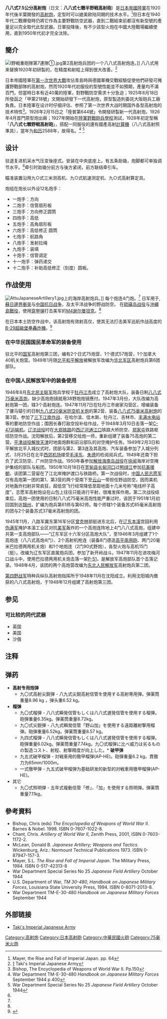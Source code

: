 {{Infobox Weapon
|name= 八八式7.5公分高射炮
|image= File:Japanese Type 88 75mm AA Gun.jpg
|image_size= 300px
|caption= 蒐藏在靖国神社遊就館的八八式75mm高炮
|origin= {{flag|Empire of Japan}} 
|type= [[高射炮|高射炮]]
<!-- Type selection -->
|is_ranged=yes
|is_artillery=yes
<!-- Service history -->
|service=1927–1950年代
|used_by={{flag|Empire of Japan}}<br>{{ROC}}<br>{{PRC}}
|wars= [[第二次世界大戰|第二次世界大戰]]<br>[[國共內戰|國共內戰]]<br>[[韓戰|韓戰]] 
<!-- Production history -->
|designer=
|design_date= 1925-1926
|manufacturer=[[大阪兵工廠|大阪兵工廠]]
|production_date= 
|number=  2000+<ref>MacLean. Japanese Artillery; Weapons and Tactics</ref>
|variants=  
<!-- General specifications -->
|weight=  2450kg（放列重量）  
|length= {{convert|5|m|ftin|abbr=on}} 放列<br>{{convert|4|m|ftin|abbr=on}}拖弋
|part_length= {{convert|3.212|m|ft|abbr=on|sigfig=1}} L/44倍徑 
|height={{convert|2.01|m|ftin|abbr=on}}
|crew=12 (至少 4)
<!-- Ranged weapon specifications --> 
|cartridge=三式高射尖銳彈<br>試製一式[[穿甲彈|穿甲彈]]   AA pointed shell, HE, shrapnel, smoke, incendiary, and illuminating
|caliber=75公釐
|barrels=单管
|action= Semiautomatic loading and firing
|rate= 	15-20發/分钟
|velocity=720公尺/秒
|range=有效射程{{convert|9098|m|ft|0|abbr=on}}
|max_range=最大射高11,000公尺
|feed= 半自动
|sights= 
<!-- Artillery specifications -->
|breech=Semiautomatic horizontal sliding
|recoil=Hydropneumatic, variable
|carriage=2 wheel 36 by 6 rubber tire, 90 psi
|elevation=0~+85度 
|traverse=360度
}}  
        
'''八八式7.5公分高射炮'''（日文：'''八八式七糎半野戦高射砲'''）是[[日本帝國陸軍|日本帝國陸軍]]在1920年代後半葉開發的[[高射炮|高射炮]]，定型时可以媲美欧陆同期的技术水平。<ref name="Mayer pp. 64">Mayer, the Rise and Fall of Imperial Japan. pp. 64</ref>但日本在1940年代二戰爆發時仍將它作為主要野戰防空武器，直到二戰結束前都沒有新型號的產量足以完全取代此型武器。日軍投降後，有不少該型火炮在中國大陸戰場繼續使用，直到1950年代初才完全汰除。

==簡介==
[[File:I野戦重砲隊第7連隊①.jpg|thumb]]第2高射炮兵团的一个八八式高射炮连。]]
八八式用来替换1920年初研製的{{tsl|en|Type 11 75 mm AA Gun|十一式7.5公分高射炮}}，在精度和射程上得到很大改善。<ref>[http://www3.plala.or.jp/takihome/88aa.htm] {{Wayback|url=http://www3.plala.or.jp/takihome/88aa.htm |date=20140807044135 }} Taki's Imperial Japanese Army</ref>

日本帝國陸軍在[[第一次世界大戰|第一次世界大戰]]攻佔青島時與德國軍機交戰經驗促使他們研發可掩護野戰部隊的高射炮，然而1920年代初服役的型號性能並不如預期，產量均不滿百門，但當時日本有近40萬的陸軍，對野戰防空需求十分急迫；1925年8月18日所發函之「甲第218號」文開始研發下一代高射炮，原型製造則委託大阪砲兵工廠負責。日本陸軍在设计时仔细评估、参照了第一次世界大战时期国外各型高射炮的技术特性<ref name="Bishop Pp.150">Bishop, The Encyclopedia of Weapons of World War II. Pp.150</ref>。1926年2月15日之「陸普第644號」令開發研製新一代高射炮，1926年4月首門原型炮出廠；1927年開始在[[陸軍野戰砲兵學校|陸軍野戰砲兵學校]]測試，1928年初定型稱「'''八八式七糎野戦高射砲'''」，搭配一同服役的還有國產高射[[計算機|計算機]]（八八式高射照準具），當年为[[和历|和历]]2588年，故得名。<ref name="tme3">War Department TM-E-30-480 ''Handbook on Japanese Military Forces'' September 1944 p 400</ref> <ref name="ss25">War Department Special Series No 25 ''Japanese Field Artillery'' October 1944</ref>

==设计==
驻退复进机采水气压变後座式。安装在中央底座上。有五条助锄，炮脚都可单独调节水平。<ref name="Bishop Pp.150"/>牵引时助锄分前方与後方紧闭，前方联结牵引车。

瞄准装置沿用九○式三米测高机、九○式航速测定机、九○式高射算定具。

炮组在炮长以外设12名炮手：
*一炮手：方向
*二炮手：信管扇形板
*三炮手：方向修正圆筒
*四炮手：高低
*五炮手：高角扇形板 
*六炮手：高低修正 圆筒 
*七炮手：航路角
*八炮手：发射拉绳
*九炮手：装填
*十炮手：信管调定
*十一炮手：弹药递交
*十二炮手：补助高低修正（刻度）圆板。

==作战使用==
[[File:AttuJapaneseArtillery1.jpg|thumb]]上的海岸高射炮兵。]]
每个炮连4门炮。<ref name="ss25" /> 日军用于{{tsl|en|Japanese invasion of Manchuria|入侵满洲}}, [[蘇日邊界衝突|蘇日邊界衝突]]与[[中国抗日战争|中国抗日战争]]，及太平洋战争的野战防空。 在[[硫磺岛战役|硫磺岛战役]]与[[沖繩島戰役|沖繩島戰役]]，使用[[穿甲弹|穿甲弹]]打击美军的[[M4谢尔曼坦克|M4谢尔曼坦克]]。<ref name="ss25" />

在日本本土防空作战中，该高射炮有效射高仅{{convert|7250|m|ft}}，使其无法打击美军巡航作战高度{{convert|9,710|m|ft|-1}}的[[B-29超級堡壘轟炸機|B-29超級堡壘轟炸機]]。<ref name = "ceiling">{{cite web |url=http://www.boeing.com/history/boeing/b29.html |title=B-29 Superfortress |publisher=Boeing |accessdate=22 March 2012 |archive-date=2008-07-10 |archive-url=https://web.archive.org/web/20080710034933/http://www.boeing.com/history/boeing/b29.html |dead-url=no }}</ref>   
===在中华民国国民革命军的装备使用===
驻北平的[[中华民国国军|国军]]高射炮第三团，编有2个日式75炮营、1个德式57炮营，1个加拿大40机关炮营。1949年1月随[[北平和平解放|北平和平解放]]被解放军改编为[[华北军区|华北军区]]高射炮兵第6团部队。
===在中国人民解放军中的装备使用===
1946年8月[[东北民主联军|东北民主联军]]炮兵学校于[[牡丹江市|牡丹江市]]成立了高射炮大队，装备日制[[八八式75毫米高炮|八八式75毫米高炮]]，缺少高炮炮镜就用38野炮炮镜應付。1947年3月份，大队改编为高射炮第一团，辖3个高射炮连。1947年11月7日在牡丹江市谢家沟营区，增编装备了骡马辕引的日制[[九八式20毫米防空机关炮|九八式20毫米防空机关炮]]的第2营、装备[[八八式75毫米高射炮|八八式75毫米高射炮]]的第3营。参加了[[三下江南、四保临江战役|三下江南作战]]、在哈尔滨、佳木斯、牡丹江、吉林市、[[丰满水电站|丰满水电站]]等的要地防空作战；围困长春打敌空投补给作战，于1948年3月10日击落一架[[C-47运输机|C-47运输机]]。[[辽沈战役|辽沈战役]]时在[[大郑铁路|大郑铁路]]的[[西辽河|西辽河]][[通江口镇|通江口]]铁路大桥防空、[[郑家屯|郑家屯]]铁路枢纽防空作战。沈阳解放后，第2营移交给炮一师，重新组建了装备75高炮的第二营。[[平津战役|平津战役]][[天津战役|解放天津]]时地面炮群和前沿部队的对空掩护任务。1949年2月3日和平解放北平入城仪式时，团部与第2、第3连及其高炮、汽车装备参加了入城分列式、3月25日在北平[[西郊机场|西郊机场]]接受[[毛泽东|毛泽东]]、[[朱德|朱德]]的检阅阅兵式。1949年还南下担负了武汉防空、广州防空作战。1950年春参加[[解放海南岛|解放海南岛战役]]在[[徐闻|徐闻]]海岸对空掩护集结的部队与船团。1950年10月18日在[[宽甸县|宽甸县]][[长甸河口|长甸河口]]过[[鸭绿江|鸭绿江]]参加[[抗美援朝|抗美援朝]]，该团第二营留在了江北岸掩护渡口与铁路桥。第一次战役时，[[中国人民志愿军|中国人民志愿军]]仅有高炮第一团的第1、第3营的两个营南下至[[云山战斗|云山]]一带担任野战防空，因而美机对地轰炸扫射非常疯狂，超低空飞行经常降低至距地面十几米号称“电线杆子高度”，志愿军高射炮设在山包上往往只能进行平射，很难发挥作用。第二次战役结束后，高炮一团使用的日制八八式75毫米高炮性能严重过时，该团于1951年1月初回国到达[[锦州|锦州]]，扩编为炮兵第61师与第62师。每个师辖1个装备苏式85毫米高射炮的团与2个装备苏式37毫米高射炮的团。

1945年11月，八路军冀东第16军分区[[曾克林|曾克林]]部挺进东北后，在[[辽东省|辽东]][[本溪|本溪]]宫园利用[[伪满军|伪满军]]掩护本溪工业区对抗[[美军|美军]]轰炸的一个高炮连阵地上4门八八式高炮，组建中共第一支高炮部队——“辽东军区十六军分区高炮大队”，至1946年3月组建了1个高炮连（八八式高炮4门）、2个高射机枪连（装备8门德造[[高平兩用砲|高平兩用砲]]、两门20毫米巴拉德两用机关炮）和1个地炮连（2门90式野炮），各型火炮与高机15门（挺）。改编为辽东军区直属炮兵团，参加了新开岭战斗。1947年11月在进攻梅河口战斗中，使用巴拉德两用机关炮击落一架[[P-51戰鬥機|P-51]]，是解放军高炮部队首个击落记录。1948年4月，该团的两个高炮营改编为[[东北人民解放军|东北人民解放军]]高射炮兵第二团。 

[[第四野战军|第四野战军]]特种兵纵队高射炮指挥所于1948年11月在沈阳成立。利用沈阳城内缴获的八八式高射炮，于1948年12月组建了高射炮第三团。

==参见==

===可比较的同代武器===
* 英国{{tsl|en|QF 3 inch 20 cwt}}
* 美国{{tsl|en|3-inch M1918 gun}}
* 沙俄{{tsl|en|76 mm air-defense gun M1914/15}}
==注释==
{{reflist}}

==弹药==
* '''高射专用炮弹'''
** 九〇式高射尖鋭弾 - 八九式尖鋭高射信管を使用する高射専用弾。弾薬筒重量8.96 kg ，弹头重6.52 kg。
* '''榴弹'''
** 九〇式榴弾 - 八八式瞬発信管もしくは八八式遅発信管を使用する榴弾。砲弾重量6.35kg。弾薬筒重量8.72kg。 
** 九〇式尖鋭弾 - 八九式瞬発信管「野山加」を使用する遠距離射撃用榴弾。砲弾重量6.52kg。弾薬筒重量8.57 kg。
** 九四式榴弾 - 八八式瞬発信管もしくは八八式遅発信管を使用する榴弾。砲弾重量6.02kg。弾薬筒重量7.74kg。九〇式榴弾に比べ威力は劣るものの製造コスト、射程、射撃精度が向上した。* '''破甲弹''' 
** 九五式破甲榴弾 - 対戦車用的徹甲榴弾(AP-HE)。砲弾重量6.2 kg。貫徹力为65mm/1000m。
** 一式徹甲弾 - 九五式破甲榴弾为基础研发的新型的対戦車用徹甲榴弾(AP-HE)。
* 其它
** 九〇式照明弾 - 五年式複動信管「修」、「加」を使用する照明弾。弾薬筒重量7.11kg。

==參考資料==
<div class="references-small">
<references />
</div>
* Bishop, Chris (eds) ''The Encyclopedia of Weapons of World War II''. Barnes & Nobel. 1998. ISBN 0-7607-1022-8.
* Chant, Chris. ''Artillery of World War II'', Zenith Press, 2001, ISBN 0-7603-1172-2.
* McLean, Donald B. ''Japanese Artillery; Weapons and Tactics''. Wickenburg, Ariz.: Normount Technical Publications 1973. ISBN 0-87947-157-3.
* Mayer, S.L. ''The Rise and Fall of Imperial Japan''. The Military Press, 1984. ISBN 0-517-42313-8
* War Department Special Series No 25 ''Japanese Field Artillery'' October 1944
* U.S. Department of War, ''TM 30-480, Handbook on Japanese Military Forces'', Louisiana State University Press, 1994. ISBN 0-8071-2013-8.
* War Department TM-E-30-480 ''Handbook on Japanese Military Forces'' September 1944

==外部链接==
{{Commons category|Type88 7.5cm Field AA Gun}}
*[http://www3.plala.or.jp/takihome/88aa.htm Taki's Imperial Japanese Army]{{Wayback|url=http://www3.plala.or.jp/takihome/88aa.htm |date=20140807044135 }}

[[Category:高射炮|Category:高射炮]]
{{日本帝国陆军火炮}}
[[Category:日本高射砲|Category:日本高射砲]]
[[Category:中華民國火砲|Category:中華民國火砲]]
[[Category:75毫米火炮|Category:75毫米火炮]]